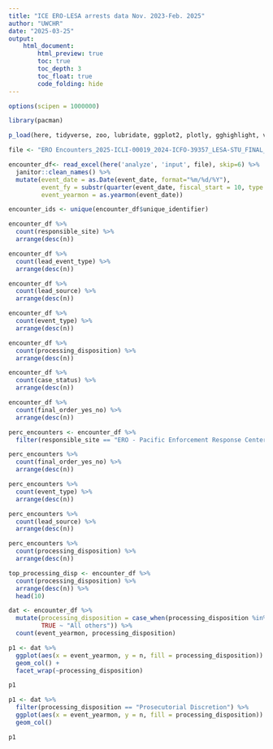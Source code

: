 ```yaml
---
title: "ICE ERO-LESA arrests data Nov. 2023-Feb. 2025"
author: "UWCHR"
date: "2025-03-25"
output:
    html_document:
        html_preview: true
        toc: true
        toc_depth: 3
        toc_float: true
        code_folding: hide
---
```



```r

options(scipen = 1000000)

library(pacman)

p_load(here, tidyverse, zoo, lubridate, ggplot2, plotly, gghighlight, viridis, readxl)

```

```r

file <- "ERO Encounters_2025-ICLI-00019_2024-ICFO-39357_LESA-STU_FINAL_raw.xlsx"

encounter_df<- read_excel(here('analyze', 'input', file), skip=6) %>% 
  janitor::clean_names() %>% 
  mutate(event_date = as.Date(event_date, format="%m/%d/%Y"),
         event_fy = substr(quarter(event_date, fiscal_start = 10, type = "year.quarter"), 1, 4),
         event_yearmon = as.yearmon(event_date))

encounter_ids <- unique(encounter_df$unique_identifier)

```

```r

encounter_df %>% 
  count(responsible_site) %>% 
  arrange(desc(n))

encounter_df %>% 
  count(lead_event_type) %>% 
  arrange(desc(n))

encounter_df %>% 
  count(lead_source) %>% 
  arrange(desc(n))

encounter_df %>% 
  count(event_type) %>% 
  arrange(desc(n))

encounter_df %>% 
  count(processing_disposition) %>% 
  arrange(desc(n))

encounter_df %>% 
  count(case_status) %>% 
  arrange(desc(n))

encounter_df %>% 
  count(final_order_yes_no) %>% 
  arrange(desc(n))


```

```r

perc_encounters <- encounter_df %>% 
  filter(responsible_site == "ERO - Pacific Enforcement Response Center")

perc_encounters %>% 
  count(final_order_yes_no) %>% 
  arrange(desc(n))

perc_encounters %>% 
  count(event_type) %>% 
  arrange(desc(n))

perc_encounters %>% 
  count(lead_source) %>% 
  arrange(desc(n))

perc_encounters %>% 
  count(processing_disposition) %>% 
  arrange(desc(n))

```

```r

top_processing_disp <- encounter_df %>%
  count(processing_disposition) %>% 
  arrange(desc(n)) %>% 
  head(10)

dat <- encounter_df %>% 
  mutate(processing_disposition = case_when(processing_disposition %in% unlist(top_processing_disp$processing_disposition) ~ processing_disposition,
         TRUE ~ "All others")) %>% 
  count(event_yearmon, processing_disposition) 

p1 <- dat %>% 
  ggplot(aes(x = event_yearmon, y = n, fill = processing_disposition)) +
  geom_col() +
  facet_wrap(~processing_disposition)

p1

p1 <- dat %>%
  filter(processing_disposition == "Prosecutorial Discretion") %>% 
  ggplot(aes(x = event_yearmon, y = n, fill = processing_disposition)) +
  geom_col()

p1

```
